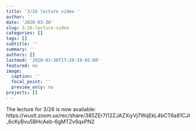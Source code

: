 ```yaml
---
title: '3/26 lecture video '
author: ''
date: '2020-03-30'
slug: 3-26-lecture-video
categories: []
tags: []
subtitle: ''
summary: ''
authors: []
lastmod: '2020-03-30T17:29:19-05:00'
featured: no
image:
  caption: ''
  focal_point: ''
  preview_only: no
projects: []
---
```


The lecture for 3/26 is now available: https://wustl.zoom.us/rec/share/385ZEr7t12ZJAZXiyVj7WqEkL4bCT6a81CJI_6cKyBvu5BHcAeb-6gMTZv6qxPN2
